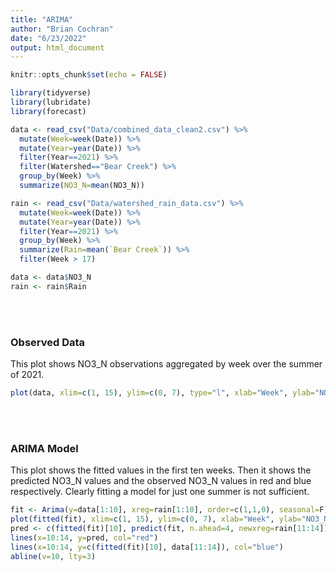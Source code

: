```yaml
---
title: "ARIMA"
author: "Brian Cochran"
date: "6/23/2022"
output: html_document
---
```


```r
knitr::opts_chunk$set(echo = FALSE)

library(tidyverse)
library(lubridate)
library(forecast)
```

``` r
data <- read_csv("Data/combined_data_clean2.csv") %>%
  mutate(Week=week(Date)) %>%
  mutate(Year=year(Date)) %>%
  filter(Year==2021) %>%
  filter(Watershed=="Bear Creek") %>%
  group_by(Week) %>%
  summarize(NO3_N=mean(NO3_N))

rain <- read_csv("Data/watershed_rain_data.csv") %>%
  mutate(Week=week(Date)) %>%
  mutate(Year=year(Date)) %>%
  filter(Year==2021) %>%
  group_by(Week) %>%
  summarize(Rain=mean(`Bear Creek`)) %>%
  filter(Week > 17)

data <- data$NO3_N
rain <- rain$Rain
```

<br></br>

### Observed Data

This plot shows NO3_N observations aggregated by week over the summer of 2021.

``` r
plot(data, xlim=c(1, 15), ylim=c(0, 7), type="l", xlab="Week", ylab="NO3_N")
```

<br></br>

### ARIMA Model

This plot shows the fitted values in the first ten weeks. Then it shows the predicted NO3_N values and the observed NO3_N values in red and blue respectively. Clearly fitting a model for just one summer is not sufficient.

``` r
fit <- Arima(y=data[1:10], xreg=rain[1:10], order=c(1,1,0), seasonal=F)
plot(fitted(fit), xlim=c(1, 15), ylim=c(0, 7), xlab="Week", ylab="NO3_N")
pred <- c(fitted(fit)[10], predict(fit, n.ahead=4, newxreg=rain[11:14])$pred)
lines(x=10:14, y=pred, col="red")
lines(x=10:14, y=c(fitted(fit)[10], data[11:14]), col="blue")
abline(v=10, lty=3)
```









